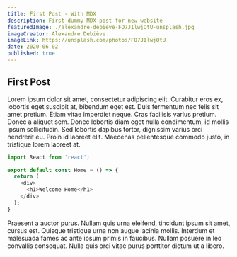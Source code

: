 ```yaml
---
title: First Post - With MDX
description: First dummy MDX post for new website
featuredImage: ./alexandre-debieve-FO7JIlwjOtU-unsplash.jpg
imageCreator: Alexandre Debiève
imageLink: https://unsplash.com/photos/FO7JIlwjOtU
date: 2020-06-02
published: true
---
```


## First Post

Lorem ipsum dolor sit amet, consectetur adipiscing elit. Curabitur eros ex, lobortis eget suscipit at, bibendum eget est. Duis fermentum nec felis sit amet pretium. Etiam vitae imperdiet neque. Cras facilisis varius pretium. Donec a aliquet sem. Donec lobortis diam eget nulla condimentum, id mollis ipsum sollicitudin. Sed lobortis dapibus tortor, dignissim varius orci hendrerit eu. Proin id laoreet elit. Maecenas pellentesque commodo justo, in tristique lorem laoreet at.

```javascript
import React from 'react';

export default const Home = () => {
  return (
    <div>
      <h1>Welcome Home</h1>
    </div>
  );
}
```

Praesent a auctor purus. Nullam quis urna eleifend, tincidunt ipsum sit amet, cursus est. Quisque tristique urna non augue lacinia mollis. Interdum et malesuada fames ac ante ipsum primis in faucibus. Nullam posuere in leo convallis consequat. Nulla quis orci vitae purus porttitor dictum ut a libero.